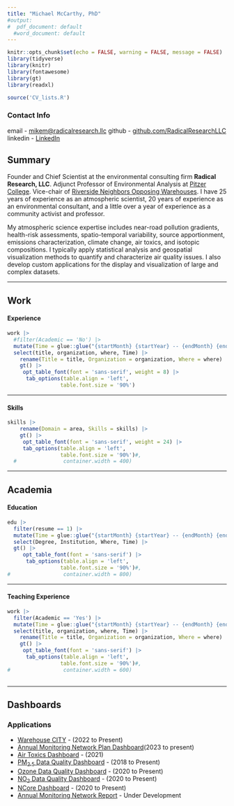 ```yaml
---
title: "Michael McCarthy, PhD"
#output:
#  pdf_document: default
  #word_document: default
---
```


```r
knitr::opts_chunk$set(echo = FALSE, warning = FALSE, message = FALSE)
library(tidyverse)
library(knitr)
library(fontawesome)
library(gt)
library(readxl)

source('CV_lists.R')

```

### Contact Info

email - [mikem\@radicalresearch.llc](mailto:mikem@radicalresearch.llc){.email} github - [github.com/RadicalResearchLLC](https://github.com/RadicalResearchLLC) linkedin - [LinkedIn](https://www.linkedin.com/in/mike-mccarthy-7966964/)

## Summary

Founder and Chief Scientist at the environmental consulting firm **Radical Research, LLC**. Adjunct Professor of Environmental Analysis at [Pitzer College](https://www.pitzer.edu/). Vice-chair of [Riverside Neighbors Opposing Warehouses](https://sites.google.com/view/rivnow/). I have 25 years of experience as an atmospheric scientist, 20 years of experience as an environmental consultant, and a little over a year of experience as a community activist and professor.

My atmospheric science expertise includes near-road pollution gradients, health-risk assessments, spatio-temporal variability, source apportionment, emissions characterization, climate change, air toxics, and isotopic compositions. I typically apply statistical analysis and geospatial visualization methods to quantify and characterize air quality issues. I also develop custom applications for the display and visualization of large and complex datasets.

<hr>

## Work {.domain-header}

#### Experience

```r
work |> 
  #filter(Academic == 'No') |>
  mutate(Time = glue::glue("{startMonth} {startYear} -- {endMonth} {endYear}",.na = '')) |> 
  select(title, organization, where, Time) |> 
    rename(Title = title, Organization = organization, Where = where) |> 
    gt() |> 
     opt_table_font(font = 'sans-serif', weight = 8) |> 
      tab_options(table.align = 'left',
                 table.font.size = '90%')

```

<hr>

#### Skills

```r

skills |> 
    rename(Domain = area, Skills = skills) |> 
    gt() |> 
     opt_table_font(font = 'sans-serif', weight = 24) |> 
     tab_options(table.align = 'left',
                 table.font.size = '90%')#,
  #               container.width = 400)

```

<hr>

## Academia {.domain-header}

#### Education

```r

edu |> 
  filter(resume == 1) |> 
  mutate(Time = glue::glue("{startMonth} {startYear} -- {endMonth} {endYear}",.na = '')) |>
  select(Degree, Institution, Where, Time) |>
  gt() |> 
     opt_table_font(font = 'sans-serif') |> 
      tab_options(table.align = 'left',
                 table.font.size = '90%')#,
#                 container.width = 800)

```

<hr>

#### Teaching Experience

```r
work |> 
  filter(Academic == 'Yes') |>
  mutate(Time = glue::glue("{startMonth} {startYear} -- {endMonth} {endYear}",.na = '')) |> 
  select(title, organization, where, Time) |> 
    rename(Title = title, Organization = organization, Where = where) |> 
    gt() |> 
     opt_table_font(font = 'sans-serif') |> 
      tab_options(table.align = 'left',
                 table.font.size = '90%')#,
#                 container.width = 600)
 
```

<hr>

## Dashboards {.domain-header}

### Applications

-   [Warehouse CITY](https://radicalresearch.shinyapps.io/WarehouseCITY/) - (2022 to Present)
-   [Annual Monitoring Network Plan Dashboard](https://radicalresearch.shinyapps.io/NetworkAssessment/)(2023 to present)
-   [Air Toxics Dashboard](https://radicalresearch.shinyapps.io/ToxicsDashboard/) - (2021)
-   [PM~2.5~ Data Quality Dashboard](https://sti-r-shiny.shinyapps.io/QVA_Dashboard/) - (2018 to Present)
-   [Ozone Data Quality Dashboard](https://sti-r-shiny.shinyapps.io/ozone_Dashboard/) - (2020 to Present)
-   [NO~2~ Data Quality Dashboard](https://sti-r-shiny.shinyapps.io/QVA_Dashboard/) - (2020 to Present)
-   [NCore Dashboard](https://sti-r-shiny.shinyapps.io/NCORE_Dashboard/) - (2020 to Present)
-   [Annual Monitoring Network Report](https://radicalresearch.shinyapps.io/NetworkAssessment/) - Under Development
